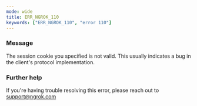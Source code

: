 ```yaml
---
mode: wide
title: ERR_NGROK_110
keywords: ["ERR_NGROK_110", "error 110"]
---
```



### Message

The session cookie you specified is not valid.
This usually indicates a bug in the client's protocol implementation.

<ErrorDetails />

### Further help

If you're having trouble resolving this error, please reach out to [support@ngrok.com](mailto:support@ngrok.com?subject=Help%20with%20ERR_NGROK_110)
